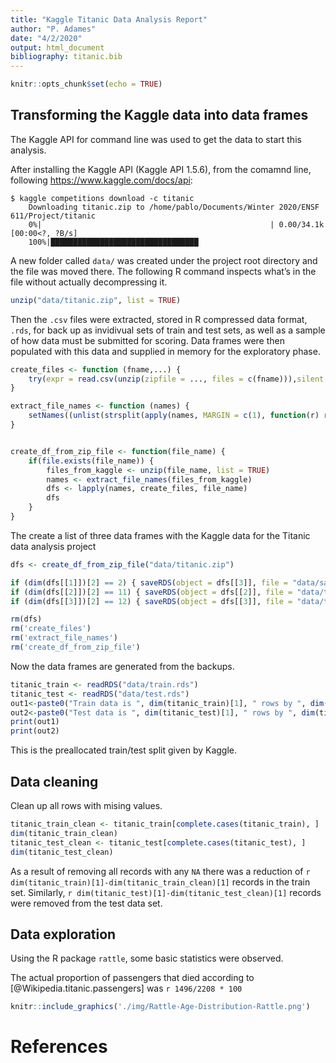 ```yaml
---
title: "Kaggle Titanic Data Analysis Report"
author: "P. Adames"
date: "4/2/2020"
output: html_document
bibliography: titanic.bib
---
```


```r
knitr::opts_chunk$set(echo = TRUE)
```

## Transforming the Kaggle data into data frames

The Kaggle API for command line was used to get the data to start this analysis.

After installing the Kaggle API (Kaggle API 1.5.6), from the comamnd line, following  <https://www.kaggle.com/docs/api>:

```
$ kaggle competitions download -c titanic
    Downloading titanic.zip to /home/pablo/Documents/Winter 2020/ENSF 611/Project/titanic
    0%|                                                   | 0.00/34.1k [00:00<?, ?B/s]
    100%|█████████████████████████████████
```

A new folder called `data/` was created under the project root directory and the file was moved there. The following R command inspects what's in the file without actually decompressing it.

```r
unzip("data/titanic.zip", list = TRUE)
```


Then the `.csv` files were extracted, stored in R compressed data format, `.rds`, for back up as invidivual sets of train and test sets, as well as a sample of how data must be submitted for scoring. Data frames were then populated with this data and supplied in memory for the exploratory phase.

```r
create_files <- function (fname,...) {
    try(expr = read.csv(unzip(zipfile = ..., files = c(fname))),silent = TRUE);
}

extract_file_names <- function (names) {
    setNames((unlist(strsplit(apply(names, MARGIN = c(1), function(r) r[1]), " "))), NULL)
}


create_df_from_zip_file <- function(file_name) {
    if(file.exists(file_name)) {
        files_from_kaggle <- unzip(file_name, list = TRUE)
        names <- extract_file_names(files_from_kaggle)
        dfs <- lapply(names, create_files, file_name)
        dfs
    }
}
```
The create a list of three data frames with the Kaggle data for the Titanic data analysis project

```r
dfs <- create_df_from_zip_file("data/titanic.zip")

if (dim(dfs[[1]])[2] == 2) { saveRDS(object = dfs[[3]], file = "data/sample_submission.rds")}
if (dim(dfs[[2]])[2] == 11) { saveRDS(object = dfs[[2]], file = "data/test.rds")}
if (dim(dfs[[3]])[2] == 12) { saveRDS(object = dfs[[3]], file = "data/train.rds")}

rm(dfs)
rm('create_files')
rm('extract_file_names')
rm('create_df_from_zip_file')
```

Now the data frames are generated from the backups.
```r
titanic_train <- readRDS("data/train.rds")
titanic_test <- readRDS("data/test.rds")
out1<-paste0("Train data is ", dim(titanic_train)[1], " rows by ", dim(titanic_train)[2], " columns")
out2<-paste0("Test data is ", dim(titanic_test)[1], " rows by ", dim(titanic_test)[2], " columns")
print(out1)
print(out2)
```
This is the preallocated train/test split given by Kaggle.


## Data cleaning

Clean up all rows with mising values.

```r
titanic_train_clean <- titanic_train[complete.cases(titanic_train), ]
dim(titanic_train_clean)
titanic_test_clean <- titanic_test[complete.cases(titanic_test), ]
dim(titanic_test_clean)
```

As a result of removing all records with any `NA` there was a reduction of 
`r dim(titanic_train)[1]-dim(titanic_train_clean)[1]` records in the train set.
Similarly, `r dim(titanic_test)[1]-dim(titanic_test_clean)[1]` records were removed from the test data set.

## Data exploration

Using the R package `rattle`, some basic statistics were observed.

The actual proportion of passengers that died according to [@Wikipedia.titanic.passengers] was `r 1496/2208 * 100`


```r
knitr::include_graphics('./img/Rattle-Age-Distribution-Rattle.png')
```

<!-- Note that the `echo = FALSE` parameter was added to the code chunk to prevent printing of the R code that generated the plot. -->


# References
